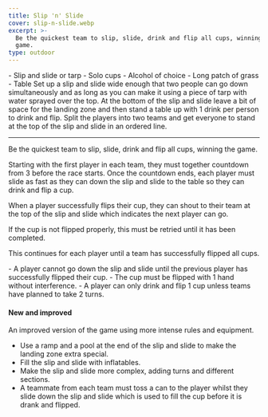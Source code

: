 ```yaml
---
title: Slip 'n' Slide
cover: slip-n-slide.webp
excerpt: >-
  Be the quickest team to slip, slide, drink and flip all cups, winning the
  game.
type: outdoor
---
```


<GameHero
  cover="/images/slip-n-slide.webp"
  alt="Slip 'n' Slide"
/>

<GameSection title="Equipment" icon="/images/liquor.webp">
-   Slip and slide or tarp
-   Solo cups
-   Alcohol of choice
-   Long patch of grass
-   Table
</GameSection>

<GameSection title="Setup" icon="/images/settings.webp">
Set up a slip and slide wide enough that two people can go down simultaneously and as long as you can make it using a piece of tarp with water sprayed over the top. At the bottom of the slip and slide leave a bit of space for the landing zone and then stand a table up with 1 drink per person to drink and flip. Split the players into two teams and get everyone to stand at the top of the slip and slide in an ordered line.

* * *
</GameSection>

<GameSection title="Aim of the Game" icon="/images/target.webp">
<p>Be the quickest team to slip, slide, drink and flip all cups, winning the game.</p>
</GameSection>

<GameSection title="How to Play" icon="/images/question.webp">
Starting with the first player in each team, they must together countdown from 3 before the race starts. Once the countdown ends, each player must slide as fast as they can down the slip and slide to the table so they can drink and flip a cup.

When a player successfully flips their cup, they can shout to their team at the top of the slip and slide which indicates the next player can go.

If the cup is not flipped properly, this must be retried until it has been completed.

This continues for each player until a team has successfully flipped all cups.
</GameSection>

<GameSection title="Rules" icon="/images/rules.webp">
-   A player cannot go down the slip and slide until the previous player has successfully flipped their cup.
-   The cup must be flipped with 1 hand without interference.
-   A player can only drink and flip 1 cup unless teams have planned to take 2 turns.
</GameSection>

<GameSection title="Special Edition" icon="/images/special.webp">

<h4>New and improved</h4>

An improved version of the game using more intense rules and equipment.

-   Use a ramp and a pool at the end of the slip and slide to make the landing zone extra special.
-   Fill the slip and slide with inflatables.
-   Make the slip and slide more complex, adding turns and different sections.
-   A teammate from each team must toss a can to the player whilst they slide down the slip and slide which is used to fill the cup before it is drank and flipped.
</GameSection>

<ShareButtons title="Slip 'n' Slide" />

<FeedbackCard>
</FeedbackCard>
